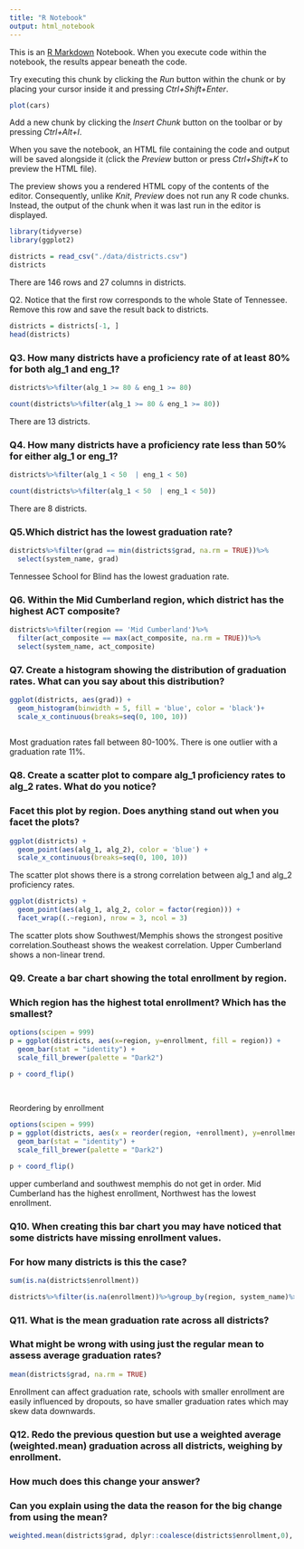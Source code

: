 ```yaml
---
title: "R Notebook"
output: html_notebook
---
```


This is an [R Markdown](http://rmarkdown.rstudio.com) Notebook. When you execute code within the notebook, the results appear beneath the code. 

Try executing this chunk by clicking the *Run* button within the chunk or by placing your cursor inside it and pressing *Ctrl+Shift+Enter*. 

```r
plot(cars)
```

Add a new chunk by clicking the *Insert Chunk* button on the toolbar or by pressing *Ctrl+Alt+I*.

When you save the notebook, an HTML file containing the code and output will be saved alongside it (click the *Preview* button or press *Ctrl+Shift+K* to preview the HTML file).

The preview shows you a rendered HTML copy of the contents of the editor. Consequently, unlike *Knit*, *Preview* does not run any R code chunks. Instead, the output of the chunk when it was last run in the editor is displayed.
```r
library(tidyverse)
library(ggplot2)
```
```r
districts = read_csv("./data/districts.csv")
districts
```
There are 146 rows and 27 columns in districts.

Q2. Notice that the first row corresponds to the whole State of Tennessee. Remove this row and save the result back to districts.

```r
districts = districts[-1, ]
head(districts)
```

### Q3. How many districts have a proficiency rate of at least 80% for both alg_1 and eng_1?

```r
districts%>%filter(alg_1 >= 80 & eng_1 >= 80)
```

```r
count(districts%>%filter(alg_1 >= 80 & eng_1 >= 80))
```
There are 13 districts.


### Q4. How many districts have a proficiency rate less than 50% for either alg_1 or eng_1?
```r
districts%>%filter(alg_1 < 50  | eng_1 < 50)
```
```r
count(districts%>%filter(alg_1 < 50  | eng_1 < 50))
```

There are 8 districts. 


### Q5.Which district has the lowest graduation rate?
```r
districts%>%filter(grad == min(districts$grad, na.rm = TRUE))%>%
  select(system_name, grad)
```
Tennessee School for Blind has the lowest graduation rate. 


### Q6.  Within the Mid Cumberland region, which district has the highest ACT composite?
```r
districts%>%filter(region == 'Mid Cumberland')%>%
  filter(act_composite == max(act_composite, na.rm = TRUE))%>%
  select(system_name, act_composite)
```

### Q7. Create a histogram showing the distribution of graduation rates. What can you say about this distribution?
```r
ggplot(districts, aes(grad)) +
  geom_histogram(binwidth = 5, fill = 'blue', color = 'black')+
  scale_x_continuous(breaks=seq(0, 100, 10))
  
``` 
Most graduation rates fall between 80-100%. There is one outlier with a graduation rate 11%.

### Q8. Create a scatter plot to compare alg_1 proficiency rates to alg_2 rates. What do you notice? 
###     Facet this plot by region. Does anything stand out when you facet the plots?


```r
ggplot(districts) +
  geom_point(aes(alg_1, alg_2), color = 'blue') +
  scale_x_continuous(breaks=seq(0, 100, 10))
```
The scatter plot shows there is a strong correlation between alg_1 and alg_2 proficiency rates. 


```r
ggplot(districts) + 
  geom_point(aes(alg_1, alg_2, color = factor(region))) +
  facet_wrap((.~region), nrow = 3, ncol = 3)
```
The scatter plots show Southwest/Memphis shows the strongest positive correlation.Southeast shows the weakest correlation.
Upper Cumberland shows a non-linear trend. 


### Q9. Create a bar chart showing the total enrollment by region. 
###     Which region has the highest total enrollment? Which has the smallest?



```r
options(scipen = 999)
p = ggplot(districts, aes(x=region, y=enrollment, fill = region)) +
  geom_bar(stat = "identity") +
  scale_fill_brewer(palette = "Dark2")

p + coord_flip() 
  
  
```

Reordering by enrollment

```r
options(scipen = 999)
p = ggplot(districts, aes(x = reorder(region, +enrollment), y=enrollment, fill = region)) +
  geom_bar(stat = "identity") +
  scale_fill_brewer(palette = "Dark2")

p + coord_flip() 

```
upper cumberland and southwest memphis do not get in order. 
Mid Cumberland has the highest enrollment, Northwest has the lowest enrollment. 

### Q10. When creating this bar chart you may have noticed that some districts have missing enrollment values. 
###      For how many districts is this the case?

```r

sum(is.na(districts$enrollment))

```

```r
districts%>%filter(is.na(enrollment))%>%group_by(region, system_name)%>%tally()
```
### Q11. What is the mean graduation rate across all districts? 
###      What might be wrong with using just the regular mean to assess average graduation rates?

```r
mean(districts$grad, na.rm = TRUE)

```
Enrollment can affect graduation rate, schools with smaller enrollment are easily influenced by dropouts, so have smaller graduation rates which may skew data downwards.

### Q12. Redo the previous question but use a weighted average (weighted.mean) graduation across all districts, weighing by enrollment. 
###      How much does this change your answer? 
###      Can you explain using the data the reason for the big change from using the mean?

```r
weighted.mean(districts$grad, dplyr::coalesce(districts$enrollment,0), na.rm=TRUE)
```








